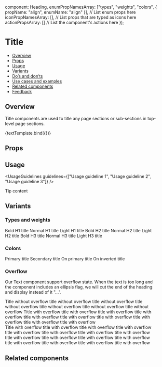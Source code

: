 
  component: Heading,
  enumPropNamesArray: ["types", "weights", "colors", { propName: "align", enumName: "align" }], // List enum props here
  iconPropNamesArray: [], // List props that are typed as icons here
  actionPropsArray: [] // List the component's actions here
});

<Meta title="Text/Title" component={Heading} argTypes={metaSettings.argTypes} decorators={metaSettings.decorators} />

<!--- Component template -->


# Title

<AlphaWarning />

<!--- Component documentation -->

- [Overview](#overview)
- [Props](#props)
- [Usage](#usage)
- [Variants](#variants)
- [Do’s and don’ts](#dos-and-donts)
- [Use cases and examples](#use-cases-and-examples)
- [Related components](#related-components)
- [Feedback](#feedback)

## Overview

Title components are used to title any page sections or sub-sections in top-level page sections.

<Canvas>
  <Story name="Overview" args={{ children: "Title" }}>
    {textTemplate.bind({})}
  </Story>
</Canvas>

## Props

<ArgsTable story="Overview" />

## Usage

<UsageGuidelines guidelines={["Usage guideline 1", "Usage guideline 2", "Usage guideline 3"]} />

<Tip title="Not what you were looking for?">Tip content</Tip>

## Variants

### Types and weights

<Canvas>
  <Story name="Types and weights">
    <Flex
      gap={Flex.gaps.SMALL}
      direction={Flex.directions.COLUMN}
      justify={Flex.justify.START}
      align={Flex.align.START}
    >
      <Heading type="h1" weight="bold">
        Bold H1 title
      </Heading>
      <Heading type="h1" weight="normal">
        Normal H1 title
      </Heading>
      <Heading type="h1" weight="light">
        Light H1 title
      </Heading>
      <Heading type="h2" weight="bold">
        Bold H2 title
      </Heading>
      <Heading type="h2" weight="normal">
        Normal H2 title
      </Heading>
      <Heading type="h2" weight="light">
        Light H2 title
      </Heading>
      <Heading type="h3" weight="bold">
        Bold H3 title
      </Heading>
      <Heading type="h3" weight="normal">
        Normal H3 title
      </Heading>
      <Heading type="h3" weight="light">
        Light H3 title
      </Heading>
    </Flex>
  </Story>
</Canvas>

### Colors

<Canvas>
  <Story name="Colors">
    <Flex direction={Flex.directions.COLUMN} align={Flex.align.START} gap={Flex.gaps.SMALL}>
      <Heading color="primary">Primary title</Heading>
      <Heading color="secondary">Secondary title</Heading>
      <Heading element="div" className={styles.primaryBackground} align="center" color="onPrimary">
        On primary title
      </Heading>
      <Heading element="div" className={styles.invertedBackground} align="center" color="onInverted">
        On inverted title
      </Heading>
    </Flex>
  </Story>
</Canvas>

### Overflow

Our Text component support overflow state.
When the text is too long and the component includes an ellipsis flag, we will cut the end of the heading and display instead of it "...".

<Canvas>
  <Story name="Overflow" play={titleOverflowSuite}>
    <Flex
      id={OVERFLOW_TITLE_CONTAINER_ID}
      direction={Flex.directions.COLUMN}
      gap={Flex.gaps.MEDIUM}
      align={Flex.align.STRETCH}
      style={{ width: "70%" }}
    >
      <Heading ellipsis={false}>
        Title without overflow title without overflow title without overflow title without overflow title without
        overflow title without overflow title without overflow
      </Heading>
      <Heading
        ellipsis
        /**for testing purposes**/
        data-testid={ONE_LINE_ELLIPSIS_TEST_ID}
        tooltipProps={{
          containerSelector: `#${OVERFLOW_TITLE_CONTAINER_ID}`
        }}
      >
        Title with overflow title with overflow title with overflow title with overflow title with overflow title with
        overflow title with overflow title with overflow title with overflow title with overflow
      </Heading>
      <div>
        <Heading ellipsis withoutTooltip maxLines={2}>
          Title with overflow title with overflow title with overflow title with overflow title with overflow title with
          overflow title with overflow title with overflow title with overflow title with overflow title with overflow
          title with overflow title with overflow title with overflow title with overflow title with overflow
        </Heading>
      </div>
    </Flex>
  </Story>
</Canvas>

## Related components

<RelatedComponents componentsNames={[]} />
